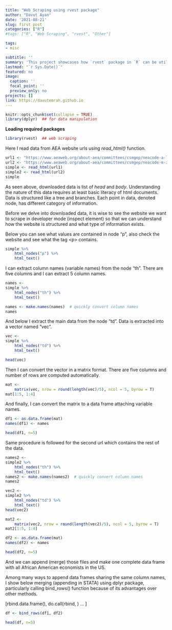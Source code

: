 ```yaml
---
title: "Web Scraping using rvest package"
author: "Davut Ayan"
date: '2021-08-21'
slug: first post
categories: ["R"]
#tags: ["R", "Web Scraping", "rvest", "Other"]

tags:
- misc

subtitle: ''
summary: 'This project showcases how `rvest` package in `R` can be utilized to scrape data from a website.'
lastmod: "`r Sys.Date()`"
featured: no
image:
  caption: ''
  focal_point: ''
  preview_only: no
projects: []
link: https://davutemrah.github.io
---
```


```r
knitr::opts_chunk$set(collapse = TRUE)
library(dplyr)  ## for data manipulation
```



**Loading required packages**
    
```r
library(rvest)  ## web scraping
```

Here I read data from AEA website urls using *read_html()* function.

```r
url1 <- "https://www.aeaweb.org/about-aea/committees/csmgep/neacode-a-l"
url2 <- "https://www.aeaweb.org/about-aea/committees/csmgep/neacode-m-z"
simple <- read_html(url1)
simple2 <- read_html(url2)
simple
```

As seen above, downloaded data is list of *head* and *body*. Understanding the nature of this data requires at least basic literacy of html documents. Data is structured like a tree and branches. Each point in data, denoted node, has different category of information.

Before we delve into downloaded data, it is wise to see the website we want to scrape in developer mode (inspect element) so that we can understand how the website is structured and what type of information exists.

Below you can see what values are contained in node "p", also check the website and see what the tag \<p> contains.

```r
simple %>%
    html_nodes("p") %>%
    html_text()
```

I can extract column names (variable names) from the node "th". There are five columns and I can extract 5 column names. 

```r
names <- 
simple %>%
    html_nodes("th") %>%
    html_text()

names <- make.names(names)  # quickly convert column names
names
```

And below I extract the main data from the node "td". Data is extracted into a vector named "vec".

```r
vec <-
simple %>%
    html_nodes("td") %>%
    html_text()

head(vec)
```

Then I can convert the vector in a matrix format. There are five columns and number of rows are computed automatically.

```r
mat <- 
    matrix(vec, nrow = round(length(vec)/5), ncol = 5, byrow = T)
mat[1:5, 1:4]
```

And finally, I can convert the matrix to a data frame attaching variable names.

```r
df1 <- as.data.frame(mat)
names(df1) <- names

head(df1, n=5)
```

Same procedure is followed for the second url which contains the rest of the data.

```r
names2 <-
simple2 %>%
    html_nodes("th") %>%
    html_text()
names2 <- make.names(names2)  # quickly convert column names
names2
```

```r
vec2 <-
simple2 %>%
    html_nodes("td") %>%
    html_text()
head(vec2)
```

```r
mat2 <- 
    matrix(vec2, nrow = round(length(vec2)/5), ncol = 5, byrow = T)
mat2[1:5, 1:4]
```


```r
df2 <- as.data.frame(mat)
names(df2) <- names

head(df2, n=5)
```
And we can append (merge) those files and make one complete data frame with all African American economists in the US.

Among many ways to append data frames sharing the same column names, I show below merging (appending in STATA) using dplyr package, particularly calling bind_rows() function because of its advantages over other methods.

[rbind.data.frame(), do.call(rbind, ) ... ]

```r
df <- bind_rows(df1, df2)

head(df, n=5)
```




